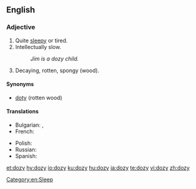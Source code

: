 ==English==

===Adjective===
{{en-adj|er}}

# Quite [[sleepy]] or tired.
# Intellectually slow.
#: ''Jim is a dozy child.''
# {{context|carpentry|lang=en}} Decaying, rotten, spongy (wood).

====Synonyms====
* [[doty]] (rotten wood)

====Translations====
{{trans-top|sleepy}}
* Bulgarian: {{t+|bg|сънен|sc=Cyrl}}, {{t+|bg|сънлив|sc=Cyrl}}
* French: {{t+|fr|somnolent|m}}
{{trans-mid}}
* Polish: {{t+|pl|śpiący}}
* Russian: {{t|ru|сонный|tr=sónnyj|alt=со́нный}}
* Spanish: {{t+|es|adormecido}}
{{trans-bottom}}

[[Category:en:Sleep]]

[[et:dozy]]
[[hy:dozy]]
[[io:dozy]]
[[ku:dozy]]
[[hu:dozy]]
[[ja:dozy]]
[[te:dozy]]
[[vi:dozy]]
[[zh:dozy]]